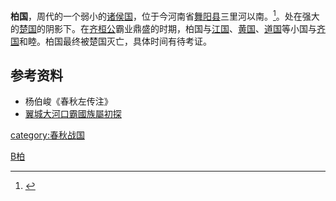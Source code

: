 {{Distinguish|霸國 (山西)}}
{{周代诸侯国
|国名=柏
|国君姓氏=姞姓柏氏
|爵位=不详
|国都=柏<br><small>(今[[河南省|河南省]]舞阳县东南)</small>
|分封者=不详
|始祖=不详
|建国年=不详
|灭亡年=约[[前640年|前640年]]
|灭亡原因=为[[楚国|楚国]]所灭
|史书记载=[[春秋左氏传|春秋左氏传]]仅见于[[鲁僖公|僖公]]五年
}}

'''柏国'''，周代的一个弱小的[[诸侯国|诸侯国]]，位于今河南省[[舞阳县|舞阳县]]三里河以南。<ref>{{cite book |language=zh-hans |author1=舞阳县志编纂委员会 |title=舞阳县志 |publisher=中州古籍出版社 |location=郑州市 |isbn=7-5348-1213-5 |page=9 |edition=1993年12月第一版 |chapter=大事记 |quote=柏，子国，柏皇氏后代的封地，后被楚国所灭。故地在今三里河以南 }}</ref>。处在强大的[[楚国|楚国]]的阴影下。在[[齐桓公|齐桓公]]霸业鼎盛的时期，柏国与[[江国|江国]]、[[黄国|黄国]]、[[道国|道国]]等小国与[[齐国|齐国]]和睦。柏国最终被楚国灭亡，具体时间有待考证。

==参考资料==
*杨伯峻《春秋左传注》
*[http://www.gwz.fudan.edu.cn/SrcShow.asp?Src_ID=1791 翼城大河口霸國族屬初探] {{Wayback|url=http://www.gwz.fudan.edu.cn/SrcShow.asp?Src_ID=1791 |date=20160304191545 }}
{{reflist}}

{{河南省先秦列國}}
{{周代諸侯列國}}

[[category:春秋战国|category:春秋战国]]
[[Category:春秋時期的國家|B柏]]